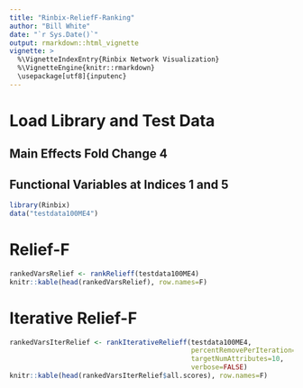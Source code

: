 ```yaml
---
title: "Rinbix-ReliefF-Ranking"
author: "Bill White"
date: "`r Sys.Date()`"
output: rmarkdown::html_vignette
vignette: >
  %\VignetteIndexEntry{Rinbix Network Visualization}
  %\VignetteEngine{knitr::rmarkdown}
  \usepackage[utf8]{inputenc}
---
```


# Load Library and Test Data
## Main Effects Fold Change 4
## Functional Variables at Indices 1 and 5

```r
library(Rinbix)
data("testdata100ME4")
```

# Relief-F

```r
rankedVarsRelief <- rankRelieff(testdata100ME4)
knitr::kable(head(rankedVarsRelief), row.names=F)
```

# Iterative Relief-F

```r
rankedVarsIterRelief <- rankIterativeRelieff(testdata100ME4, 
                                             percentRemovePerIteration=10,
                                             targetNumAttributes=10, 
                                             verbose=FALSE)
knitr::kable(head(rankedVarsIterRelief$all.scores), row.names=F)
```
